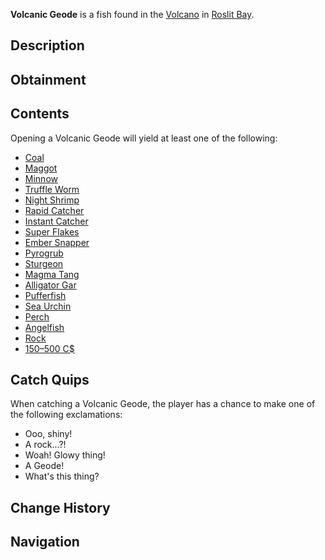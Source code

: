 {{FishInfobox
|image          = Volcanic Geode.png
|rarity         = Rare
|sea            = First Sea
|location       = [[Roslit Volcano]]
|sublocation    = 
|sources        = Fishing Rod
|radar_location = 
|xp             = 20
|weather        = 
|time           = 
|season         = 
|bait           = Magnet
|base_weight    = 20
|base_value     = 200
|weight_range   = 0
|base_chance    = 17
|base_resil     = 120
}}
'''Volcanic Geode''' is a {{Rarity|Rare}} fish found in the [[Roslit Bay#Roslit Volcano|Volcano]] in [[Roslit Bay]].

== Description ==
{{Description|The Volcanic Geode encases a magma crystal core, preserving its contents with an amber-like quality. Within this geode, you might find a trove of rare or extinct treasures— it's like a volcanic Christmas!|Bestiary Entry}}

== Obtainment ==
{{Description|Chipped off a volcanic geode.|Bestiary Hint}}
{{Fish Availability|
Roslit Bay/Roslit Volcano
|top_rods      = 
Magnet Rod\369248.55\371947.5;
Krampus's Rod\164465.8\319255.24;
Magma Rod\159872.84\310339.55;
Plastic Rod\146192.8\283787.19;
Buddy Bond Rod\108596.95\244381.05;
Fast Rod\103382.45\315517.34;
Ethereal Prism Rod\102704.2\116713.51;
Seraphic Rod\97137.41\118551.8;
No-Life Rod\93507.4\113756.91;
Rod Of The Forgotten Fang\90821.1\108656.67;
Challenger's Rod\86302.57\106919.18;
Rod Of The Depths\81506.52\105448.64;
Rod Of The Exalted One\81459.99\107013.33;
Zeus Rod\78274.48\102767.27;
Verdant Shear Rod\76502.02\99240.61;
Trident Rod\74536.93\113121.76;
Free Spirit Rod\74445.64\112669.33;
Blazebringer Rod\74305.98\103295.63;
Depthseeker Rod\69767.44\93672.85;
Avalanche Rod\63137.3\87946.35;
Reinforced Rod\62641.57\86285.94;
Volcanic Rod\61036.65\92728.3;
Steady Rod\24555.17\30958.07
|recommended   = Magnet Rod
}}

== Contents ==
Opening a Volcanic Geode will yield at least one of the following:
* [[Bait#Coal|Coal]]
* [[Bait#Maggot|Maggot]]
* [[Bait#Minnow|Minnow]]
* [[Bait#Truffle Worm|Truffle Worm]]
* [[Bait#Night Shrimp|Night Shrimp]]
* [[Bait#Rapid Catcher|Rapid Catcher]]
* [[Bait#Instant Catcher|Instant Catcher]]
* [[Bait#Super Flakes|Super Flakes]]
* [[Ember Snapper]]
* [[Pyrogrub]]
* [[Sturgeon]]
* [[Magma Tang]]
* [[Alligator Gar]]
* [[Pufferfish]]
* [[Sea Urchin]]
* [[Perch]]
* [[Angelfish]]
* [[Rock]]
* [[150–500 C$]]

== Catch Quips ==
When catching a Volcanic Geode, the player has a chance to make one of the following exclamations:
* Ooo, shiny!
* A rock...?!
* Woah! Glowy thing!
* A Geode!
* What's this thing?

== Change History ==
{{Change History|{{subst:Current Version}}}}

== Navigation ==
{{Fish Navbox|Roslit Volcano}}